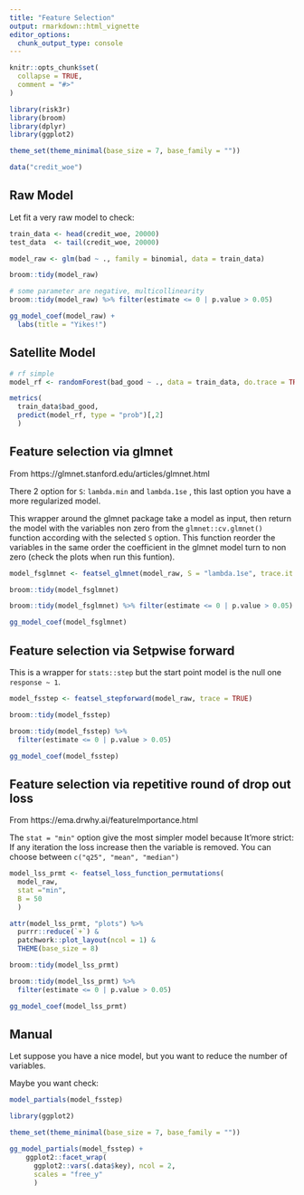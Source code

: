 ```yaml
---
title: "Feature Selection"
output: rmarkdown::html_vignette
editor_options: 
  chunk_output_type: console
---
```


```r
knitr::opts_chunk$set(
  collapse = TRUE,
  comment = "#>"
)
```

```r
library(risk3r)
library(broom)
library(dplyr)
library(ggplot2)

theme_set(theme_minimal(base_size = 7, base_family = ""))

data("credit_woe")
```

## Raw Model

Let fit a very raw model to check:

```r
train_data <- head(credit_woe, 20000)
test_data  <- tail(credit_woe, 20000)

model_raw <- glm(bad ~ ., family = binomial, data = train_data)

broom::tidy(model_raw)

# some parameter are negative, multicollinearity
broom::tidy(model_raw) %>% filter(estimate <= 0 | p.value > 0.05)

gg_model_coef(model_raw) +
  labs(title = "Yikes!")
```

## Satellite Model

```r
# rf simple
model_rf <- randomForest(bad_good ~ ., data = train_data, do.trace = TRUE, ntree = 500)

metrics(
  train_data$bad_good, 
  predict(model_rf, type = "prob")[,2]
  )
```

## Feature selection via glmnet

From https://glmnet.stanford.edu/articles/glmnet.html

There 2 option for `S`: `lambda.min` and `lambda.1se` , this last option
you have a more regularized model.

This wrapper around the glmnet package take a model as input, then return the
model with the variables non zero from the `glmnet::cv.glmnet()` function 
according with the selected `S` option. This function reorder the variables 
in the same order the coefficient in the glmnet model turn to non zero 
(check the plots when run this funtion).

```r
model_fsglmnet <- featsel_glmnet(model_raw, S = "lambda.1se", trace.it = FALSE)

broom::tidy(model_fsglmnet)

broom::tidy(model_fsglmnet) %>% filter(estimate <= 0 | p.value > 0.05)

gg_model_coef(model_fsglmnet)
```

## Feature selection via Setpwise forward

This is a wrapper for `stats::step` but the start point model is the null one
`response ~ 1`.

```r
model_fsstep <- featsel_stepforward(model_raw, trace = TRUE)

broom::tidy(model_fsstep)

broom::tidy(model_fsstep) %>%
  filter(estimate <= 0 | p.value > 0.05)

gg_model_coef(model_fsstep)
```

## Feature selection via repetitive round of drop out loss

From https://ema.drwhy.ai/featureImportance.html

The `stat = "min"` option give the most simpler model because It'more strict:
If any iteration the loss increase then the variable is removed. You can choose
between `c("q25", "mean", "median")`

```r
model_lss_prmt <- featsel_loss_function_permutations(
  model_raw, 
  stat ="min",
  B = 50
  )

attr(model_lss_prmt, "plots") %>% 
  purrr::reduce(`+`) &
  patchwork::plot_layout(ncol = 1) &
  THEME(base_size = 8)

broom::tidy(model_lss_prmt)

broom::tidy(model_lss_prmt) %>% 
  filter(estimate <= 0 | p.value > 0.05)

gg_model_coef(model_lss_prmt)
```

## Manual

Let suppose you have a nice model, but you want to reduce the number of variables.

Maybe you want check:

```r
model_partials(model_fsstep)

library(ggplot2)

theme_set(theme_minimal(base_size = 7, base_family = ""))

gg_model_partials(model_fsstep) +
    ggplot2::facet_wrap(
      ggplot2::vars(.data$key), ncol = 2,
      scales = "free_y"
      )
```



